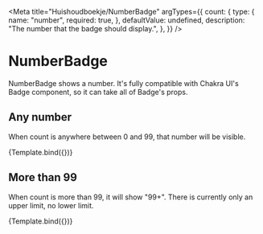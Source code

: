 
<Meta title="Huishoudboekje/NumberBadge" argTypes={{
	count: {
		type: {
			name: "number",
			required: true,
		},
		defaultValue: undefined,
		description: "The number that the badge should display.",
	},
}} />


# NumberBadge
NumberBadge shows a number. It's fully compatible with Chakra UI's Badge component, so it can take all of Badge's props.

## Any number
When count is anywhere between 0 and 99, that number will be visible.

<Canvas>
	<Story name="Any number" args={{count: 42}}>
		{Template.bind({})}
	</Story>
</Canvas>

## More than 99
When count is more than 99, it will show "99+". There is currently only an upper limit, no lower limit.

<Canvas>
	<Story name="More than 99" args={{count: 3009}}>
		{Template.bind({})}
	</Story>
</Canvas>